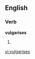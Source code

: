 
==English==

===Verb===
'''vulgarises'''

# {{third-person singular of|[[vulgarise]]}}

[[vi:vulgarises]]